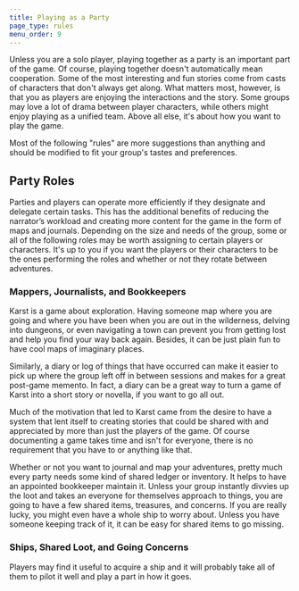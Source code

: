```yaml
---
title: Playing as a Party
page_type: rules
menu_order: 9
---
```


Unless you are a solo player, playing together as a party is an important part of the game. Of course, playing together doesn't automatically mean cooperation. Some of the most interesting and fun stories come from casts of characters that don't always get along. What matters most, however, is that you as players are enjoying the interactions and the story. Some groups may love a lot of drama between player characters, while others might enjoy playing as a unified team. Above all else, it's about how you want to play the game.

Most of the following "rules" are more suggestions than anything and should be modified to fit your group's tastes and preferences.

## Party Roles

Parties and players can operate more efficiently if they designate and delegate certain tasks. This has the additional benefits of reducing the narrator’s workload and creating more content for the game in the form of maps and journals. Depending on the size and needs of the group, some or all of the following roles may be worth assigning to certain players or characters. It's up to you if you want the players or their characters to be the ones performing the roles and whether or not they rotate between adventures.

### Mappers, Journalists, and Bookkeepers

Karst is a game about exploration. Having someone map where you are going and where you have been when you are out in the wilderness, delving into dungeons, or even navigating a town can prevent you from getting lost and help you find your way back again. Besides, it can be just plain fun to have cool maps of imaginary places.

Similarly, a diary or log of things that have occurred can make it easier to pick up where the group left off in between sessions and makes for a great post-game memento. In fact, a diary can be a great way to turn a game of Karst into a short story or novella, if you want to go all out.

Much of the motivation that led to Karst came from the desire to have a system that lent itself to creating stories that could be shared with and appreciated by more than just the players of the game. Of course documenting a game takes time and isn't for everyone, there is no requirement that you have to or anything like that.

Whether or not you want to journal and map your adventures, pretty much every party needs some kind of shared ledger or inventory. It helps to have an appointed bookkeeper maintain it. Unless your group instantly divvies up the loot and takes an everyone for themselves approach to things, you are going to have a few shared items, treasures, and concerns. If you are really lucky, you might even have a whole ship to worry about. Unless you have someone keeping track of it, it can be easy for shared items to go missing.

### Ships, Shared Loot, and Going Concerns

Players may find it useful to acquire a ship and it will probably take all of them to pilot it well and play a part in how it goes.
